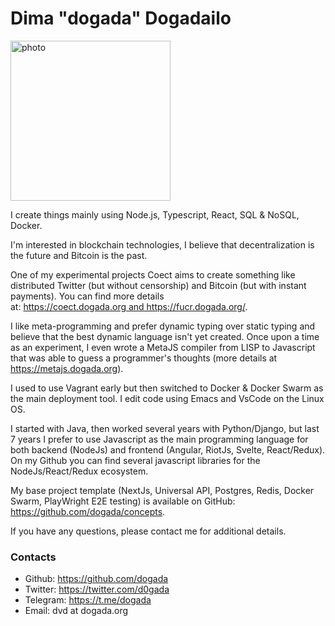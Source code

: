 # Dima "dogada" Dogadailo

<img
  width="256"
  height="256"
  className="float-start mt-2 me-2"
  src="./static/dd_256.jpg"
  alt="photo"
/>

I create things mainly using Node.js, Typescript, React, SQL & NoSQL, Docker.

I'm interested in blockchain technologies, I believe that decentralization is the future and Bitcoin is the past.

One of my experimental projects Coect aims to create something like distributed Twitter (but without censorship) and Bitcoin (but with instant payments). You can find more details at: https://coect.dogada.org and https://fucr.dogada.org/.

I like meta-programming and prefer dynamic typing over static typing and believe that the best dynamic language isn't yet created. Once upon a time as an experiment, I even wrote a MetaJS compiler from LISP to Javascript that was able to guess a programmer's thoughts (more details at https://metajs.dogada.org).

I used to use Vagrant early but then switched to Docker & Docker Swarm as the main deployment tool. I edit code using Emacs and VsCode on the Linux OS.

I started with Java, then worked several years with Python/Django, but last 7 years I prefer to use Javascript as the main programming language for both backend (NodeJs) and frontend (Angular, RiotJs, Svelte, React/Redux). On my Github you can find several javascript libraries for the NodeJs/React/Redux ecosystem.

My base project template (NextJs, Universal API, Postgres, Redis, Docker Swarm, PlayWright E2E testing) is available on GitHub: https://github.com/dogada/concepts.

If you have any questions, please contact me for additional details.

### Contacts

- Github: https://github.com/dogada
- Twitter: https://twitter.com/d0gada
- Telegram: https://t.me/dogada
- Email: dvd at dogada.org
